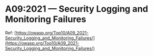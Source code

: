 # A09:2021 &mdash; Security Logging and Monitoring Failures

Ref: [https://owasp.org/Top10/A09_2021-Security_Logging_and_Monitoring_Failures/](https://owasp.org/Top10/A09_2021-Security_Logging_and_Monitoring_Failures/)
